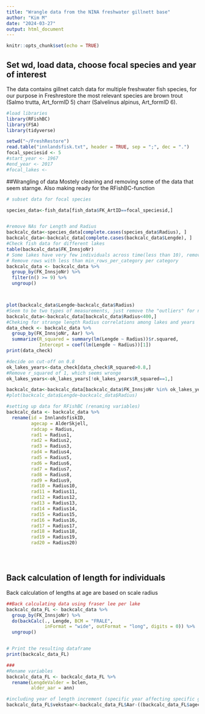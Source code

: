 ---
title: "Wrangle data from the NINA freshwater gillnett base"
author: "Kim M"
date: "2024-03-27"
output: html_document
---

```{r setup, include=FALSE}
knitr::opts_chunk$set(echo = TRUE)
```

## Set wd, load data, choose focal species and year of interest

The data contains gillnet catch data for multiple freshwater fish species, for our purpose in Freshrestore the most relevant species are brown trout (Salmo trutta, Art_formID 5) charr (Salvelinus alpinus, Art_formID 6). 


```{r species}
#load libraries
library(RFishBC)
library(FSA)
library(tidyverse)

setwd("~/FreshRestore")
read.table("innlandsfisk.txt", header = TRUE, sep = ";", dec = ".")
focal_speciesid <- 5
#start_year <- 1967
#end_year <- 2017
#focal_lakes <-
```

##Wrangling of data
Mostely cleaning and removing some of the data that seem starnge. Also making ready for the RFishBC-function

```{r wrangling}
# subset data for focal species

species_data<-fish_data[fish_data$FK_ArtID==focal_speciesid,]


#remove NAs for Length and Radius 
backcalc_data<-species_data[complete.cases(species_data$Radius), ]
backcalc_data<-backcalc_data[complete.cases(backcalc_data$Lengde), ]
#Check fish data for different lakes
table(backcalc_data$FK_InnsjoNr)
# Some lakes have very few individuals across time(less than 10), remove these lakes as they dont seem representative for the species
# Remove rows with less than min_rows_per_category per category
backcalc_data <- backcalc_data %>%
  group_by(FK_InnsjoNr) %>%
  filter(n() >= 9) %>%
  ungroup()



plot(backcalc_data$Lengde~backcalc_data$Radius)
#Seem to be two types of measurements, just remove the "outliers" for now
backcalc_data<-backcalc_data[backcalc_data$Radius<400,]
#Cheking for strange length Radius correlations among lakes and years
data_check <- backcalc_data %>%
  group_by(FK_InnsjoNr, Aar) %>%
  summarize(R_squared = summary(lm(Lengde ~ Radius))$r.squared,
            Intercept = coef(lm(Lengde ~ Radius))[1])
print(data_check)

#decide on cut-off on 0.8
ok_lakes_years<-data_check[data_check$R_squared>0.8,]
#Remove r_squared of 1, which seems wronge
ok_lakes_years<-ok_lakes_years[!ok_lakes_years$R_squared==1,]

backcalc_data<-backcalc_data[backcalc_data$FK_InnsjoNr %in% ok_lakes_years$FK_InnsjoNr & backcalc_data$Aar %in% ok_lakes_years$Aar ,]
#plot(backcalc_data$Lengde~backcalc_data$Radius)

#setting up data for RFishBC (renaming variables)
backcalc_data <- backcalc_data %>%
  rename(id = InnlandsfiskID,
         agecap = AlderSkjell,
         radcap = Radius,
         rad1 = Radius1,
         rad2 = Radius2,
         rad3 = Radius3,
         rad4 = Radius4,
         rad5 = Radius5,
         rad6 = Radius6,
         rad7 = Radius7,
         rad8 = Radius8,
         rad9 = Radius9,
         rad10 = Radius10,
         rad11 = Radius11,
         rad12 = Radius12,
         rad13 = Radius13,
         rad14 = Radius14,
         rad15 = Radius15,
         rad16 = Radius16,
         rad17 = Radius17,
         rad18 = Radius18,
         rad19 = Radius19,
         rad20 = Radius20)





```

## Back calculation of length for individuals

Back calculation of lengths at age are based on scale radius

```{r backcalculation}

##Back calculating data using fraser lee per lake 
backcalc_data_FL <- backcalc_data %>%
  group_by(FK_InnsjoNr) %>%
  do(backCalc(., Lengde, BCM = "FRALE",
              inFormat = "wide", outFormat = "long", digits = 0)) %>%
  ungroup()


# Print the resulting dataframe
print(backcalc_data_FL)

###
#Rename variables
backcalc_data_FL <- backcalc_data_FL %>%
  rename(LengdeValder = bclen,
         alder_aar = ann)

#including year of length increment (specific year affecting specific growth)
backcalc_data_FL$vekstaar<-backcalc_data_FL$Aar-((backcalc_data_FL$agecap-backcalc_data_FL$alder_aar+1))
```


